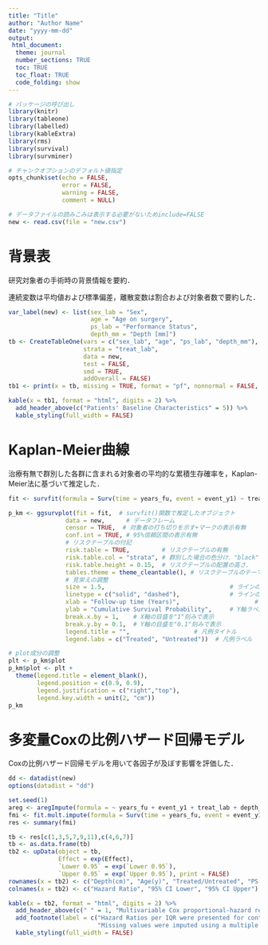 ---
title: "Title"
author: "Author Name"
date: "yyyy-mm-dd"
output: 
 html_document: 
  theme: journal
  number_sections: TRUE
  toc: TRUE
  toc_float: TRUE
  code_folding: show
---

```{r, include=FALSE}
# パッケージの呼び出し
library(knitr)
library(tableone)
library(labelled)
library(kableExtra)
library(rms)
library(survival)
library(survminer)

# チャンクオプションのデフォルト値指定
opts_chunk$set(echo = FALSE, 
               error = FALSE, 
               warning = FALSE,
               comment = NULL)
```

```{r, include=FALSE}
# データファイルの読みこみは表示する必要がないためinclude=FALSE
new <- read.csv(file = "new.csv")
```

# 背景表

研究対象者の手術時の背景情報を要約．

連続変数は平均値および標準偏差，離散変数は割合および対象者数で要約した．

```{r}
var_label(new) <- list(sex_lab = "Sex",
                       age = "Age on surgery",
                       ps_lab = "Performance Status",
                       depth_mm = "Depth [mm]")
tb <- CreateTableOne(vars = c("sex_lab", "age", "ps_lab", "depth_mm"),
                     strata = "treat_lab",
                     data = new,
                     test = FALSE,
                     smd = TRUE,
                     addOverall = FALSE)
tb1 <- print(x = tb, missing = TRUE, format = "pf", nonnormal = FALSE, smd = TRUE, varLabels = TRUE, pr = FALSE)

kable(x = tb1, format = "html", digits = 2) %>% 
  add_header_above(c("Patients' Baseline Characteristics" = 5)) %>% 
  kable_styling(full_width = FALSE)
```

# Kaplan-Meier曲線

治療有無で群別した各群に含まれる対象者の平均的な累積生存確率を，Kaplan-Meier法に基づいて推定した．

```{r}
fit <- survfit(formula = Surv(time = years_fu, event = event_y1) ~ treat_lab, data = new)

p_km <- ggsurvplot(fit = fit,  # survfit()関数で推定したオブジェクト
                data = new,      # データフレーム
                censor = TRUE,  # 対象者の打ち切りを示す+マークの表示有無
                conf.int = TRUE, # 95%信頼区間の表示有無
                # リスクテーブルの付記
                risk.table = TRUE,         # リスクテーブルの有無
                risk.table.col = "strata", # 群別した場合の色分け．"black"で黒に指定可．
                risk.table.height = 0.15,  # リスクテーブルの配置の高さ．
                tables.theme = theme_cleantable(), # リスクテーブルのテーマ
                # 見栄えの調整
                size = 1.5,                                   # ラインの太さ
                linetype = c("solid", "dashed"),              # ラインの種類
                xlab = "Follow-up time (Years)",                     # X軸ラベル
                ylab = "Cumulative Survival Probability",     # Y軸ラベル
                break.x.by = 1,    # X軸の目盛を"1"刻みで表示
                break.y.by = 0.1,  # Y軸の目盛を"0.1"刻みで表示
                legend.title = "",                  # 凡例タイトル
                legend.labs = c("Treated", "Untreated"))  # 凡例ラベル

# plot成分の調整
plt <- p_km$plot
p_km$plot <- plt + 
  theme(legend.title = element_blank(),
        legend.position = c(0.9, 0.9),
        legend.justification = c("right","top"),
        legend.key.width = unit(2, "cm"))
p_km
```

# 多変量Coxの比例ハザード回帰モデル

Coxの比例ハザード回帰モデルを用いて各因子が及ぼす影響を評価した．

```{r}
dd <- datadist(new)
options(datadist = "dd")

set.seed(1)
areg <- aregImpute(formula = ~ years_fu + event_y1 + treat_lab + depth_cm + age + ps_lab, data = new, n.impute = 5, pr = FALSE)
fmi <- fit.mult.impute(formula = Surv(time = years_fu, event = event_y1) ~ treat_lab + depth_cm + age + ps_lab, data = new, fitter = cph, xtrans = areg, pr = FALSE)
res <- summary(fmi)

tb <- res[c(1,3,5,7,9,11),c(4,6,7)]
tb <- as.data.frame(tb)
tb2 <- upData(object = tb,
              Effect = exp(Effect),
              `Lower 0.95` = exp(`Lower 0.95`),
              `Upper 0.95` = exp(`Upper 0.95`), print = FALSE)
rownames(x = tb2) <- c("Depth(cm)", "Age(y)", "Treated/Untreated", "PS (1/0)", "PS (2/0)", "PS (3/0)")
colnames(x = tb2) <- c("Hazard Ratio", "95% CI Lower", "95% CI Upper")

kable(x = tb2, format = "html", digits = 2) %>% 
  add_header_above(c(" " = 1, "Multivariable Cox proportional-hazard regression analysis" = 3)) %>% 
  add_footnote(label = c("Hazard Ratios per IQR were presented for continuous variables.",
                         "Missing values were imputed using a multiple impuatation approach.")) %>%
  kable_styling(full_width = FALSE)
```

